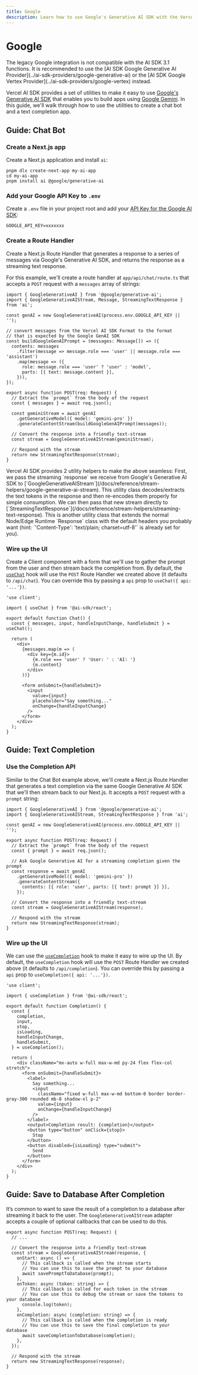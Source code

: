 ```yaml
---
title: Google
description: Learn how to use Google's Generative AI SDK with the Vercel AI SDK.
---
```


# Google

<Note type="warning">
  The legacy Google integration is not compatible with the AI SDK 3.1 functions.
  It is recommended to use the [AI SDK Google Generative AI
  Provider](../ai-sdk-providers/google-generative-ai) or the [AI SDK Google
  Vertex Provider](../ai-sdk-providers/google-vertex) instead.
</Note>

Vercel AI SDK provides a set of utilities to make it easy to use [Google's Generative AI SDK](https://github.com/google/generative-ai-js)
that enables you to build apps using [Google Gemini](https://ai.google.dev/).
In this guide, we'll walk through how to use the utilities to create a chat bot and a text completion app.

## Guide: Chat Bot

<Steps>

### Create a Next.js app

Create a Next.js application and install `ai`:

```shell
pnpm dlx create-next-app my-ai-app
cd my-ai-app
pnpm install ai @google/generative-ai
```

### Add your Google API Key to `.env`

Create a `.env` file in your project root and add your [API Key for the Google AI SDK](https://makersuite.google.com/app/apikey):

```shell file=".env"
GOOGLE_API_KEY=xxxxxxx
```

### Create a Route Handler

Create a Next.js Route Handler that generates a response to a series of messages via Google's Generative AI SDK, and returns the response as a streaming text response.

For this example, we'll create a route handler at `app/api/chat/route.ts` that accepts a `POST` request with a `messages` array of strings:

```tsx file="app/api/chat/route.ts" showLineNumbers
import { GoogleGenerativeAI } from '@google/generative-ai';
import { GoogleGenerativeAIStream, Message, StreamingTextResponse } from 'ai';

const genAI = new GoogleGenerativeAI(process.env.GOOGLE_API_KEY || '');

// convert messages from the Vercel AI SDK Format to the format
// that is expected by the Google GenAI SDK
const buildGoogleGenAIPrompt = (messages: Message[]) => ({
  contents: messages
    .filter(message => message.role === 'user' || message.role === 'assistant')
    .map(message => ({
      role: message.role === 'user' ? 'user' : 'model',
      parts: [{ text: message.content }],
    })),
});

export async function POST(req: Request) {
  // Extract the `prompt` from the body of the request
  const { messages } = await req.json();

  const geminiStream = await genAI
    .getGenerativeModel({ model: 'gemini-pro' })
    .generateContentStream(buildGoogleGenAIPrompt(messages));

  // Convert the response into a friendly text-stream
  const stream = GoogleGenerativeAIStream(geminiStream);

  // Respond with the stream
  return new StreamingTextResponse(stream);
}
```

<Note>
  Vercel AI SDK provides 2 utility helpers to make the above seamless: First, we
  pass the streaming `response` we receive from Google's Generative AI SDK to
  [`GoogleGenerativeAIStream`](/docs/reference/stream-helpers/google-generative-ai-stream).
  This utility class decodes/extracts the text tokens in the response and then
  re-encodes them properly for simple consumption. We can then pass that new
  stream directly to
  [`StreamingTextResponse`](/docs/reference/stream-helpers/streaming-text-response).
  This is another utility class that extends the normal Node/Edge Runtime
  `Response` class with the default headers you probably want (hint:
  `'Content-Type': 'text/plain; charset=utf-8'` is already set for you).
</Note>

### Wire up the UI

Create a Client component with a form that we'll use to gather the prompt from the user and then stream back the completion from.
By default, the [`useChat`](/docs/reference/ai-sdk-ui/use-chat) hook will use the `POST` Route Handler we created above (it defaults to `/api/chat`). You can override this by passing a `api` prop to `useChat({ api: '...'})`.

```tsx file="app/page.tsx" showLineNumbers
'use client';

import { useChat } from '@ai-sdk/react';

export default function Chat() {
  const { messages, input, handleInputChange, handleSubmit } = useChat();

  return (
    <div>
      {messages.map(m => (
        <div key={m.id}>
          {m.role === 'user' ? 'User: ' : 'AI: '}
          {m.content}
        </div>
      ))}

      <form onSubmit={handleSubmit}>
        <input
          value={input}
          placeholder="Say something..."
          onChange={handleInputChange}
        />
      </form>
    </div>
  );
}
```

</Steps>

## Guide: Text Completion

<Steps>

### Use the Completion API

Similar to the Chat Bot example above, we'll create a Next.js Route Handler that generates a text completion via the same
Google Generative AI SDK that we'll then stream back to our Next.js. It accepts a `POST` request with a `prompt` string:

```tsx file="app/api/completion/route.ts" showLineNumbers
import { GoogleGenerativeAI } from '@google/generative-ai';
import { GoogleGenerativeAIStream, StreamingTextResponse } from 'ai';

const genAI = new GoogleGenerativeAI(process.env.GOOGLE_API_KEY || '');

export async function POST(req: Request) {
  // Extract the `prompt` from the body of the request
  const { prompt } = await req.json();

  // Ask Google Generative AI for a streaming completion given the prompt
  const response = await genAI
    .getGenerativeModel({ model: 'gemini-pro' })
    .generateContentStream({
      contents: [{ role: 'user', parts: [{ text: prompt }] }],
    });

  // Convert the response into a friendly text-stream
  const stream = GoogleGenerativeAIStream(response);

  // Respond with the stream
  return new StreamingTextResponse(stream);
}
```

### Wire up the UI

We can use the [`useCompletion`](/docs/reference/ai-sdk-ui/use-completion) hook to make it easy to wire up the UI. By default, the `useCompletion` hook will use the `POST` Route Handler we created above (it defaults to `/api/completion`). You can override this by passing a `api` prop to `useCompletion({ api: '...'})`.

```tsx file="app/page.tsx" showLineNumbers
'use client';

import { useCompletion } from '@ai-sdk/react';

export default function Completion() {
  const {
    completion,
    input,
    stop,
    isLoading,
    handleInputChange,
    handleSubmit,
  } = useCompletion();

  return (
    <div className="mx-auto w-full max-w-md py-24 flex flex-col stretch">
      <form onSubmit={handleSubmit}>
        <label>
          Say something...
          <input
            className="fixed w-full max-w-md bottom-0 border border-gray-300 rounded mb-8 shadow-xl p-2"
            value={input}
            onChange={handleInputChange}
          />
        </label>
        <output>Completion result: {completion}</output>
        <button type="button" onClick={stop}>
          Stop
        </button>
        <button disabled={isLoading} type="submit">
          Send
        </button>
      </form>
    </div>
  );
}
```

</Steps>

## Guide: Save to Database After Completion

It’s common to want to save the result of a completion to a database after streaming it back to the user. The `GoogleGenerativeAIStream` adapter accepts a couple of optional callbacks that can be used to do this.

```tsx file="app/api/completion/route.ts" showLineNumbers
export async function POST(req: Request) {
  // ...

  // Convert the response into a friendly text-stream
  const stream = GoogleGenerativeAIStream(response, {
    onStart: async () => {
      // This callback is called when the stream starts
      // You can use this to save the prompt to your database
      await savePromptToDatabase(prompt);
    },
    onToken: async (token: string) => {
      // This callback is called for each token in the stream
      // You can use this to debug the stream or save the tokens to your database
      console.log(token);
    },
    onCompletion: async (completion: string) => {
      // This callback is called when the completion is ready
      // You can use this to save the final completion to your database
      await saveCompletionToDatabase(completion);
    },
  });

  // Respond with the stream
  return new StreamingTextResponse(response);
}
```
